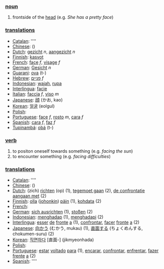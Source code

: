 === [[noun]] ===
# frontside of the [[head]] (e.g. ''She has a pretty face'')

=== [[translation]]s ===

*[[Catalan]]: [[]] ''''
*[[Chinese]]: [[]] ()
*[[Dutch]]: [[gezicht]] ''n'', [[aangezicht]] ''n''
*[[Finnish]]: [[kasvot]]
*[[French]]: [[face]] ''f'', [[visage]] ''f''
*[[German]]: [[Gesicht]] ''n''
*[[Guarani]]: [[ova]] (t-)
*[[Hebrew]]: [[פניים]] ''f''
*[[Indonesian]]: [[wajah]], [[rupa]]
*[[Interlingua]]: [[facie]]
*[[Italian]]: [[faccia]] ''f'', [[viso]] ''m''
*[[Japanese]]: [[顔]] (かお, kao)
*[[Korean]]: [[얼굴]] (eolgul)
*[[Polish]]: [[]]
*[[Portuguese]]: [[face]] ''f'', [[rosto]] ''m'', [[cara]] ''f''
*[[Spanish]]: [[cara]] ''f'', [[faz]] ''f''
*[[Tupinambá]]: [[obá]] (t-)

=== [[verb]] ===
# to positon oneself towards something (e.g. ''facing the sun'')
# to encounter something (e.g. ''facing difficulties'')

=== [[translation]]s ===

*[[Catalan]]: [[]] ''''
*[[Chinese]]: [[]] ()
*[[Dutch]]: (zich) [[richten]] (op) (1), [[tegemoet gaan]] (2), [[de confrontatie aangaan met]] (2)
*[[Finnish]]: [[olla]] ([[jokin|johonkin]]) [[päin]] (1), [[kohdata]] (2)
*[[French]]: [[]] 
*[[German]]: [[sich ausrichten]] (1), [[stoßen]] (2)
*[[Indonesian]]: [[hadap|menghadap]] (1), [[hadap|menghadapi]] (2)
*[[Interlingua]]: [[esser]] [[de]] [[fronte]] [[a]] (1), [[confrontar]], [[facer]] [[fronte]] [[a]] (2)
*[[Japanese]]: [[向かう]] (むかう, mukau) (1), [[直面する]] (ちょくめんする, chokumen-suru) (2)
*[[Korean]]: [[직면하다]] [直面-] (jikmyeonhada)
*[[Polish]]: [[]]
*[[Portuguese]]: [[estar]] [[voltar|voltado]] [[para]] (1), [[encarar]], [[confrontar]], [[enfrentar]], [[fazer]] [[frente]] [[a]] (2)
*[[Spanish]]: [[]] ''''